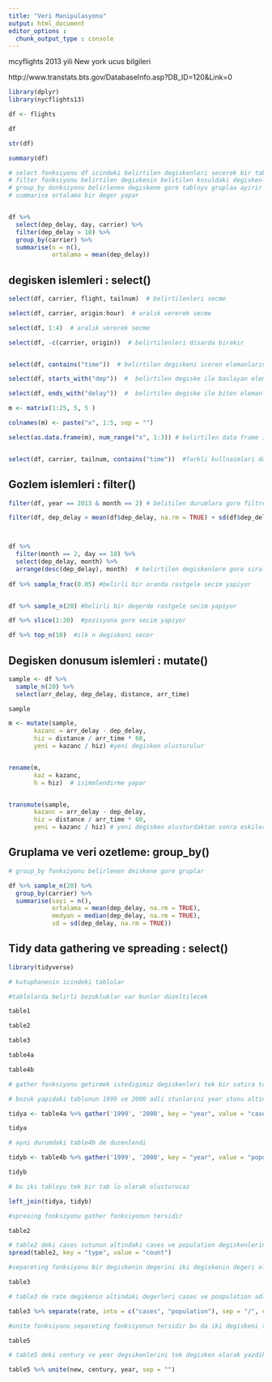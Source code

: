 ---
title: "Veri Manipulasyonu"
output: html_document
editor_options : 
  chunk_output_type : console
---

mcyflights 2013 yili New york ucus bilgileri

http://www.transtats.bts.gov/DatabaseInfo.asp?DB_ID=120&Link=0

```{r}

library(dplyr)
library(nycflights13)

df <- flights

df

str(df)

summary(df)

# select fonksiyonu df icindeki belirtilen degiskenleri secerek bir tablo olusturur
# filter fonksiyonu belirtilen degiskenin belitilen kosuldaki degiskenlerini secer
# group_by donksiyonu belirlenen degiskene gore tabloyu gruplaa ayirir
# summarise ortalama bir deger yapar


df %>% 
  select(dep_delay, day, carrier) %>% 
  filter(dep_delay > 10) %>%
  group_by(carrier) %>%
  summarise(n = n(), 
            ortalama = mean(dep_delay))

```


## degisken islemleri :  select()
```{r}

select(df, carrier, flight, tailnum)  # belirtilenleri secme

select(df, carrier, origin:hour)  # aralık vererek secme

select(df, 1:4)  # aralık vererek secme

select(df, -c(carrier, origin))  # belirtilenleri disarda birakir


select(df, contains("time"))  # belirtilen degiskeni iceren elemanların tablosu

select(df, starts_with("dep"))  #  belirtilen degiske ile baslayan elemanların tablosu

select(df, ends_with("delay"))  #  belirtilen degiske ile biten elemanların tablosu

m <- matrix(1:25, 5, 5 )

colnames(m) <- paste("x", 1:5, sep = "")

select(as.data.frame(m), num_range("x", 1:3)) # belirtilen data frame icinde x in yanında farkli degerler olunca ise yarar


select(df, carrier, tailnum, contains("time"))  #farkli kullnaimlari da mevcuttur

```


## Gozlem islemleri :  filter()
```{r}

filter(df, year == 2013 & month == 2) # belitilen durumlara gore filtreleyipo bize verir

filter(df, dep_delay > mean(df$dep_delay, na.rm = TRUE) + sd(df$dep_delay, na.rm = TRUE))  # gecikmesi ortlama gecikmeden kucuk olanlar ve standartdan sapmasından



df %>%
  filter(month == 2, day == 18) %>%
  select(dep_delay, month) %>%
  arrange(desc(dep_delay), month)  # belirtilen degiskenlere gore siralar
  
df %>% sample_frac(0.05) #belirli bir oranda rastgele secim yapiyor


df %>% sample_n(20) #belirli bir degerde rastgele secim yapiyor

df %>% slice(1:20)  #pozisyona gore secim yapiyor

df %>% top_n(10)  #ilk n degiskeni secer

```

## Degisken donusum islemleri :  mutate()
```{r}

sample <- df %>% 
  sample_n(20) %>%
  select(arr_delay, dep_delay, distance, arr_time)

sample

m <- mutate(sample, 
       kazanc = arr_delay - dep_delay, 
       hiz = distance / arr_time * 60,
       yeni = kazanc / hiz) #yeni degisken olusturulur


rename(m,
       kaz = kazanc,
       h = hiz)  # isimmlendirme yapar


transmute(sample, 
       kazanc = arr_delay - dep_delay, 
       hiz = distance / arr_time * 60,
       yeni = kazanc / hiz) # yeni degisken olusturdaktan sonra eskileri istemezsek bu fonksiyon bunu saglar

```

## Gruplama ve veri ozetleme:  group_by()
```{r}
# group_by fonksiyonu belirlenen deiskene gore gruplar

df %>% sample_n(20) %>% 
  group_by(carrier) %>%
  summarise(sayi = n(),
            ortalama = mean(dep_delay, na.rm = TRUE),
            medyan = median(dep_delay, na.rm = TRUE),
            sd = sd(dep_delay, na.rm = TRUE))


```


## Tidy data gathering ve spreading :  select()
```{r}

library(tidyverse)

# kutuphanenin icindeki tablolar

#tablolarda belirli bozukluklar var bunlar düzeltilecek 

table1

table2

table3

table4a

table4b


```



```{r}

# gather fonksiyonu getirmek istedigimiz degiskenleri tek bir satira toplar

# bozuk yapidaki tablonun 1999 ve 2000 adli stunlarini year stunu altina toplayip degerlerini de cases stuunu altina topladik

tidya <- table4a %>% gather('1999', '2000', key = "year", value = "cases")  

tidya

# ayni durumdaki table4b de duzenlendi

tidyb <- table4b %>% gather('1999', '2000', key = "year", value = "population") 

tidyb

# bu iki tabloyu tek bir tab lo olarak olusturucaz

left_join(tidya, tidyb)


```



```{r}

#spreaing fonksiyonu gather fonksiyonun tersidir

table2 

# table2 deki cases sutunun altindaki cases ve population degiskenlerinden yeni suunlar olusturup altlarina da count degerlerini yaziyoruz
spread(table2, key = "type", value = "count")


```




```{r}

#separeting fonksiyonu bir degiskenin degerini iki degiskenin degeri olarak donusturur

table3 

# table3 de rate degikenin altindaki degerleri cases ve poopulation adli iki ayri degiskene bolucez

table3 %>% separate(rate, into = c("cases", "population"), sep = "/", convert = TRUE)

```


```{r}

#unite fonksiyonu separeting fonksiyonun tersidir bu da iki degiskeni tek degisken altinda toplar

table5 

# table5 deki century ve year degsikenlerini tek degisken olarak yazdik

table5 %>% unite(new, century, year, sep = "")



```











